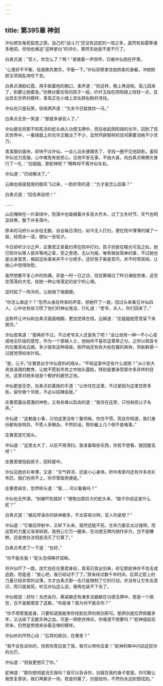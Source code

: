 ```yaml
---
---
---
```

title: 第395章 神剑
---





许仙顿生兔死狐悲之感，自己的“战斗力”还没有这蛇的一倍之多，虽然有劫雷等诸多绝招，但怕也难逃“这种家伙”的评价，果然天劫是不度不行了。

白素贞道：“官人，你怎么了？啊！”紧接着一声惊呼，已被许仙抱在怀里。

“心里好不平衡，给我欺负欺负，平衡一下。”许仙双臂束住她娇柔的身躯，冲她粉颜玉项胡乱啃咬下去。

白素贞满脸红霞，用手抵着他的胸口，柔声道：“别这样，晚上再说啦，鸾儿回来了，别要让她着急。”仿佛对着任性的孩子一般，纤纤玉指在阴阳镜上轻轻一点，显出现实世界的模样，青鸾正在小城上空左顾右盼的寻找。

许仙也只是玩笑，轻咳两声道：“为夫今日就放你一马。”

白素贞无奈一笑道：“那就多谢官人了。”

许仙便去将那不知死活的蛇头纳入功德玉牌中，而后收起阴阳镜的光华，回到了现实世界中，一看镜面上的光华又黯淡了不少，显然开辟那样的空间需要消耗不少灵力。

青鸾御剑虽快，却快不过许仙，一会儿功夫便跟丢了，寻找一圈不见他踪影。虽知许仙法力高强，心中难免有些担心，见他平安无事，不由大喜，向白素贞微微欠身行了一礼：“白姐姐，那蛇神呢？”眼眸却不离许仙左右。

许仙道：“已经解决了。”

云嫣也摇摇晃晃的御风飞过来，一脸好奇的道：“方才是怎么回事？”

白素贞道：“回去再说吧！”

……

山庄掩映在一片翠绿中，院落中也栽植着许多高大乔木，过了立冬时节，天气也明显转寒，飘下许多落叶。

原本的冯府仆从杂役无数，自会每日清扫，如今无人打扫，便在院中薄薄的铺了一层，经雨水一浸，便似一张毯子。

今日却听沙沙之声，庄惠君正拿着扫帚在院中打扫，孩子则放在眼光可及之处。她已知许仙等人皆非等闲之辈，受之恩德，无以为报。唯有做些简单的事，不过她也是出身富贵，做起这些事来并不十分顺手。还好孩子甚是乖巧，并不时常哭闹，让她心中觉得欣慰。

虽然想要平复心中的伤痛，非是一时一日之功，但总算揭过了昨日诸般苦难，这空空荡荡的大宅，给她一种尘埃落定的安宁的心境。

这时起了一阵冷风，让她缩了缩眉膀。

“你怎么做这个？”忽然从身后传来的声音，把她吓了一跳，回过头来看见许仙四人，心中也有些习惯了他们的神出鬼没，行礼道：“老爷，夫人，你们回来了。”

这称呼让许仙和白素贞面面相觑，更加觉得古怪，云嫣道：“庄姐姐她愿意留下来居住。”

许仙苦笑道：“那再好不过，不过老爷夫人还是免了吧！”会让他有一种一不小心变成地主阶级的感觉，作为一个穿越人士，他始终不喜欢这尊卑之分。之所以把县令的位置丢给云嫣，多少就有这种缘故，刚开始还有些大权在握的爽快，但新鲜感一过就觉得如坐针毡。

“是，公子。”庄惠君出乎许仙意料的顺从，“不知这家中还有什么规矩？”从小到大贤良淑德的教育，让她不愿到市井之中抛头露脸，特别是要承受那许多异样的目光，这里对她来说是个极好的避世之地。

许仙更是无奈，白素贞拉着她的手道：“让你住在这里，不过是因为这里空房多些，留你做个邻居，不必以奴婢自居。”

庄惠君露出感激的神色，又有些难以启齿的道：“我住在这里，只怕有损公子名声。”

许仙道：“这都是小事，只怕这里没有丫鬟伺候，你住不惯。而且你知道，我们身份都有些特异，不愿人多眼杂。不然的话，帮你雇上几个倒不是难事。”

庄惠君连忙摇头。

许仙道：“这里太大了，以后不用清扫。我准备取些东西，你若不想看，就回屋去吧！”

庄惠君便抱起孩子，回转屋中。

许仙见她衣衫单薄，又道：“天气转凉，还是小心身体。府中库房内还有许多衣衫布匹，我们也用不上，你尽管取用便是。”

庄惠君闻言，忽然转头道：“我……可以看看吗？”

许仙也无所谓，“别被吓到就好！”便取出那巨大的蛇头来，“娘子你说这是什么蛇？”

白素贞道：“被后羿诛杀的妖神极多，不太容易分辨，官人你是想？”

许仙道：“它被后羿射中，又斩下头来，竟然还能不死，生命力委实太过强悍。而这箭的力量又渐渐转弱，我担心它万一醒来，在功德玉牌内胡作非为，岂不是糟糕，还是想办法彻底消灭了它算了。”

白素贞考虑了一下道：“也好。”

“你不能杀我！”蛇头忽得睁开双眸。

将许仙吓了一跳，连忙挡在庄惠君身前，青鸾已拔出剑来，却见那蛇神并不攻击或逃跑，而是道：“放心吧，我已经动不了了。”原来经过数千年时间，后羿之箭上的力量已经非常的淡薄，方才白素贞那一击只是限制了它的行动，并没有让它失去意识，而只是装死。听见许仙这么说，便再也装不下去了。

许仙暗道：好险！龙虎金丹、黄粱酿还有诸多法器都在功德玉牌中，若是一个疏忽，岂不是都便宜了这厮。“你是谁？我为何不能杀你？”

“你不用管我是谁，只要知道我能带你找到后羿的佩剑即可。那把剑是后羿佩戴多年，又沾染了无数天神之血，可是一把绝世神兵，你难道不想要吗？”蛇神提起后羿来，仍然是愤恨夹杂着忌惮的模样。

许仙听的怦然心动：“后羿的佩剑，在哪里？”

“我不会告诉你的，但若你答应放了我，我可以带你去拿！”蛇神的眸中闪动这狡诈的光芒。

许仙道：“但我更想灭了你。”

蛇神道：“那你想彻底消灭我吗？我可以告诉你，剑就在我的身子那里。你可敢让我恢复原状，我们再厮杀一场，若是你赢了，剑就给你。不然你永远别想找到。”